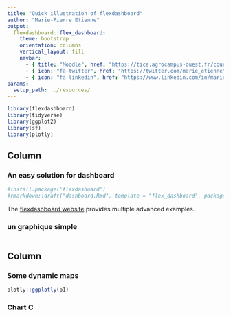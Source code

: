 ```yaml
---
title: "Quick illustration of flexdashboard"
author: "Marie-Pierre Etienne"
output: 
  flexdashboard::flex_dashboard:
    theme: bootstrap
    orientation: columns
    vertical_layout: fill
    navbar:
      - { title: "Moodle", href: "https://tice.agrocampus-ouest.fr/course/view.php?id=6726", align: left }
      - { icon: "fa-twitter", href: "https://twitter.com/marie_etienne", align: right }
      - { icon: "fa-linkedin", href: "https://www.linkedin.com/in/marie-etienne-818a7115/", align: right }
params:
  setup_path: ../resources/
---
```


<style>                     
.navbar {
  background-color:#46ACC8;
  border-color:#46ACC8;
}
.navbar-brand {
color:black!important;
}


</style>   


```r
library(flexdashboard)
library(tidyverse)
library(ggplot2)
library(sf)
library(plotly)
```

Column {data-width=650}
-----------------------------------------------------------------------

### An easy solution for dashboard

```r
#install.package('flexdasboard')
#rmarkdown::draft("dashboard.Rmd", template = "flex_dashboard", package = "flexdashboard")
```

The [flexdashboard website](https://rmarkdown.rstudio.com/flexdashboard/index.html) provides multiple advanced examples.

### un graphique simple

```r


```





Column {.tabset .tabset-fade}
-----------------------------------------------------------------------


### Some dynamic maps

```r
plotly::ggplotly(p1)
```



### Chart C

```r

```


